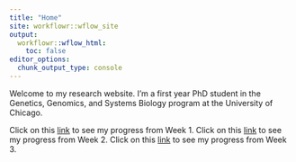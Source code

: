 ```yaml
---
title: "Home"
site: workflowr::wflow_site
output:
  workflowr::wflow_html:
    toc: false
editor_options:
  chunk_output_type: console
---
```


Welcome to my research website. I'm a first year PhD student in the Genetics, Genomics, and Systems Biology program at the University of Chicago. 

Click on this [link](TransPCO_overview.html) to see my progress from Week 1.
Click on this [link](Autism_overview.html) to see my progress from Week 2.
Click on this [link](TransPCO_usage.html) to see my progress from Week 3.
